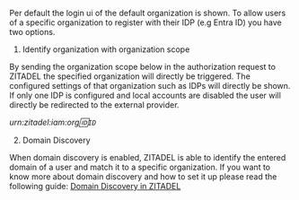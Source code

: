Per default the login ui of the default organization is shown.
To allow users of a specific organization to register with their IDP (e.g Entra ID) you have two options.

1. Identify organization with organization scope

By sending the organization scope below in the authorization request to ZITADEL the specified organization will directly be triggered.
The configured settings of that organization such as IDPs will directly be shown.
If only one IDP is configured and local accounts are disabled the user will directly be redirected to the external provider.

*urn:zitadel:iam:org:id:`ID`*

2. Domain Discovery

When domain discovery is enabled, ZITADEL is able to identify the entered domain of a user and match it to a specific organization.
If you want to know more about domain discovery and how to set it up please read the following guide:
[Domain Discovery in ZITADEL](/docs/guides/solution-scenarios/domain-discovery)
